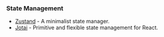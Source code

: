### State Management

- [Zustand](https://github.com/pmndrs/zustand) - A minimalist state manager.
- [Jotai](https://jotai.pmnd.rs/) - Primitive and flexible state management for React.
